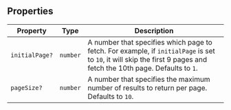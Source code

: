 ## Properties

| Property                                | Type     | Description                                                                                                                                                         |
| --------------------------------------- | -------- | ------------------------------------------------------------------------------------------------------------------------------------------------------------------- |
| <a id="initialpage"></a> `initialPage?` | `number` | A number that specifies which page to fetch. For example, if `initialPage` is set to `10`, it will skip the first 9 pages and fetch the 10th page. Defaults to `1`. |
| <a id="pagesize"></a> `pageSize?`       | `number` | A number that specifies the maximum number of results to return per page. Defaults to `10`.                                                                         |
